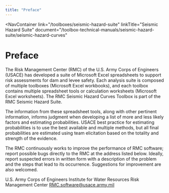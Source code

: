 ```yaml
---
title: "Preface"
---
```



<NavContainer 
  link="/toolboxes/seismic-hazard-suite"
  linkTitle="Seismic Hazard Suite"
  document="/toolbox-technical-manuals/seismic-hazard-suite/seismic-hazard-curves"
></NavContainer>

# Preface

The Risk Management Center (RMC) of the U.S. Army Corps of Engineers (USACE) has developed a suite of Microsoft Excel spreadsheets to support risk
assessments for dam and levee safety. Each analysis suite is composed of multiple toolboxes (Microsoft Excel workbooks), and each toolbox contains
multiple spreadsheet tools or calculation worksheets (Microsoft Excel worksheets). The RMC Seismic Hazard Curves Toolbox is part of the RMC Seismic
Hazard Suite.

The information from these spreadsheet tools, along with other pertinent information, informs judgment when developing a list of more and less likely
factors and estimating probabilities. USACE best practice for estimating probabilities is to use the best available and multiple methods, but all
final probabilities are estimated using team elicitation based on the totality and strength of the evidence.

The RMC continuously works to improve the performance of RMC software; report possible bugs directly to the RMC at the address listed below. Ideally,
report suspected errors in written form with a description of the problem and the steps that lead to its occurrence. Suggestions for improvement are
also welcomed.

U.S. Army Corps of Engineers
Institute for Water Resources
Risk Management Center
[RMC.software@usace.army.mil](mailto:RMC.software@usace.army.mil)

<CitationFootnote />